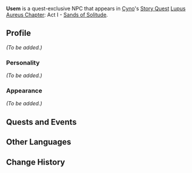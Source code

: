 {{Meta
|missing_NPC_profile  = yes
}}
{{Character Infobox
|type             = Quest NPC
|image            = NPC Usem.png
|region           = Sumeru
|affiliation      = Sumeru Akademiya
|title            = Matra
|ancestry         = <!-- Clan/family -->
|father           = 
|mother           = 
|spouse           = 
|sibling          = 
|siblingNote      = 
|child            = 
|relative         = 
|voiceEN          = 
|voiceCN          = 
|voiceJP          = 
|dialoguereward   = 
}}
'''Usem''' is a quest-exclusive NPC that appears in [[Cyno]]'s [[Story Quest]] [[Lupus Aureus Chapter]]: Act I - [[Sands of Solitude]].

==Profile==
''(To be added.)''

===Personality===
''(To be added.)''

===Appearance===
''(To be added.)''

==Quests and Events==
{{Quests and Events}}

==Other Languages==
{{Other Languages
|default_hidden = 1
|en      = Usem
|zhs     = 乌森
|zhs_rm  = Wūsēn
|zht     = 烏森
|zht_rm  = Wūsēn
|ja      = ウセン
|ja_rm   = Usen
|ko      = 우셈
|ko_rm   = Usem
|es      = Usem
|fr      = Usem
|ru      = Усем
|th      = Usem
|vi      = Usem
|de      = Usem
|id      = Usem
|pt      = Usem
|tr      = Usem
|it      = Usem
}}

==Change History==
{{Change History|3.1}}